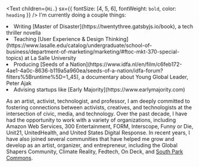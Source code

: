 <Text
  children={`Hi.`}
  sx={{ fontSize: [4, 5, 6], fontWeight: `bold`, color: `heading` }}
/>
I'm currently doing a couple things:
<li>Writing [Master of Disaster](https://twentythree.gatsbyjs.io/book), a tech thriller novella</li>
<li>Teaching [User Experience & Design Thinking](https://www.lasalle.edu/catalog/undergraduate/school-of-business/department-of-marketing/marketing/#ftoc-mkt-370-special-topics) at La Salle University</li>
<li>Producing [Seeds of a Nation](https://www.idfa.nl/en/film/c6feb172-4ae1-4a0c-8636-b119a5a960ea/seeds-of-a-nation/idfa-forum?filters%5Bruntime%5D=1_45), a documentary about Young Global Leader, Peter Ajak</li>
<li>Advising startups like [Early Majority](https://www.earlymajority.com)</li>

As an artist, activist, technologist, and professor, I am deeply committed to fostering connections between activists, creatives, and technologists at the intersection of civic, media, and technology. Over the past decade, I have had the opportunity to work with a variety of organizations, including Amazon Web Services, 300 Entertainment, FORM, Interscope, Funny or Die, Unit21, UnitedHealth, and United States Digital Response. In recent years, I have also joined several communities that have helped me grow and develop as an artist, organizer, and entrepreneur, including the Global Shapers Community, Climate Reality, Fedtech, On Deck, and [South Park Commons](https://www.southparkcommons.com).
